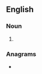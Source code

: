 ==English==

===Noun===
{{head|en|noun form}}

# {{plural of|heroic meter|lang=en}}

===Anagrams===
* {{anagrams|en|a=ceeehimorrst|Rice's theorem}}